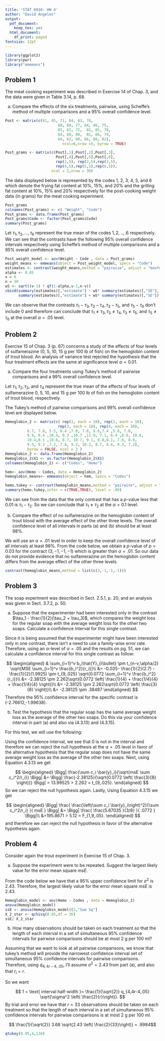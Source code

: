 ```yaml
---
title: 'STAT 6910: HW 4'
author: "David Angeles"
output:
  pdf_document:
    keep_tex: yes
  html_document:
    df_print: paged
fontsize: 12pt
---
```



```r
library(ggplot2)
library(pwr)
library("emmeans")
```

## Problem 1 

The meat cooking experiment was described in Exercise 14 of Chap. 3, and the data were given in Table 3.14, p. 68.

(a) Compare the effects of the six treatments, pairwise, using Scheffe's method of multiple comparisons and a 95% overall confidence level.


```r
Post <- matrix(c(81, 85, 71, 84, 83, 78, 
                        88, 80, 77, 84, 88, 75, 
                        85, 82, 72,  82, 85, 78,
                        84, 80, 80,  81, 86, 79, 
                        84, 82, 80, 86, 88, 82), 
                          ncol=6,nrow =5, byrow = TRUE)

Post_grams <- matrix(c(Post[,1],Post[,2],Post[,3], 
                       Post[,4],Post[,5],Post[,6], 
                       rep(1,5), rep(2,5),rep(3,5),
                       rep(4,5),rep(5,5),rep(6,5)),
                     ncol = 2,nrow = 30)

```
The data displayed below is represented by the codes 1, 2, 3, 4, 5, and 6 which denote the frying fat content at 10%, 15%, and 20% and the grilling fat content at 10%, 15% and 20% respectively for the post-cooking weight data (in grams) for the meat cooking experiment.
```r
Post_grams 
colnames(Post_grams) <- c( "Weight", "Code")
Post_grams <- data.frame(Post_grams)
Post_grams$Code <- factor(Post_grams$Code)
summary(Post_grams)
```

Let $\tau_1,\tau_2,...,\tau_6$ represent the true mean of the codes $1,2,..,.6$ respectively. We can see that the contrasts have the following 95% overall confidence intervals respectively using Scheffe's method of multiple comparisons and a 95% overall confidence level.

```r
Post_weight_model <- aov(Weight ~ Code , data = Post_grams)
weight_means <- emmeans(object = Post_weight_model, specs = "Code")
estimates <- contrast(weight_means,method = "pairwise", adjust = "bonferroni")
alpha <- 0.05
v = 6
n = 30
wS <- sqrt((v-1) * qf(1-alpha,v-1,n-v))
cbind(summary(estimates)[,"estimate"] - wS* summary(estimates)[,"SE"],
      summary(estimates)[,"estimate"] + wS* summary(estimates)[,"SE"])
```

We can observe that  the contrasts $\tau_1 - \tau_3, \tau_3 - \tau_4, \tau_3 - \tau_5,$ and $\tau_5 - \tau_6$ don't include 0 and therefore can conclude that $\tau_1 \neq \tau_3, \tau_3 \neq \tau_4, \tau_3 \neq \tau_5,$ and $\tau_5 \neq \tau_6$ at the overall $\alpha=.05$ level.

## Problem 2 

Exercise 15 of Chap. 3 (p. 67) concerns a study of the effects of four levels of sulfamerazine (0, 5, 10, 15 g per 100 lb of fish) on the hemoglobin content of trout blood. An analysis of variance test rejected the hypothesis that the four treatment effects are the same at significance level $\alpha=0.01$.

(a) Compare the four treatments using Tukey’s method of pairwise comparisons and a 99% overall confidence level.

Let $\tau_1,\tau_2,\tau_3,$ and $\tau_4$ represent the true mean of the effects of four levels of sulfamerazine 0, 5, 10, and 15 g per 100 lb of fish on the hemoglobin content of trout blood, respectively.


The Tukey’s method of pairwise comparisons and  99% overall confidence level are displayed below.

```r
Hemoglobin_2 <- matrix(c( rep(1, each = 10), rep(2, each = 10), 
                        rep(3, each = 10), rep(4, each = 10),
          6.7, 7.8, 5.5, 8.4 ,7.0, 7.8, 8.6,7.4 ,5.8, 7.0, 
          9.9, 8.4 ,10.4, 9.3 ,10.7 ,11.9, 7.1, 6.4 ,8.6, 10.6, 
          10.4,8.1 ,10.6, 8.7, 10.7, 9.1, 8.8,8.1, 7.8, 8.0, 
          9.3, 9.3 ,7.2, 7.8, 9.3, 10.2, 8.7, 8.6, 9.3, 7.2), 
          byrow = FALSE, ncol = 2 )
Hemoglobin_2 <- data.frame(Hemoglobin_2)
Hemoglobin_2$X1 <- as.factor(Hemoglobin_2$X1)
colnames(Hemoglobin_2) <- c("Codes", "Hemo")

hem<- aov(Hemo ~ Codes, data = Hemoglobin_2)
hemoglobin_means<- emmeans(object = hem, specs = "Codes")

hemo.tukey <- contrast(hemoglobin_means,method = "pairwise", adjust = "tukey")
summary(hemo.tukey,infer = c(TRUE,TRUE), level = .99)
```

We can see from the data that the only contrast that has a $p$-value less that $0.01$ is $\tau_1-\tau_2$. So we can conclude that $\tau_1 \neq \tau_2$ at the $\alpha=0.1$ level.

(b) Compare the effect of no sulfamerazine on the hemoglobin content of trout blood with the average effect of the other three levels. The overall confidence level of all intervals in parts (a) and (b) should be at least 98%.

We will use an $\alpha = .01$ level in order to keep the overall confidence level of all intervals at least 98%. From the code below, we obtain a $p$-value of $p=0.03$ for the contract $(3,-1,-1,-1)$ which is greater than $\alpha=.01$. So our data do not provide evidence that no sulfamerazine on the hemoglobin content differs from the average effect of the other three levels.

```r
contrast(hemoglobin_means,method = list(c(3,-1,-1,-1)))
```


## Problem 3

The soap experiment was described in Sect. 2.5.1, p. 20, and an analysis was given in Sect. 3.7.2, p. 50.

(a) Suppose that the experimenter had been interested only in the contrast $\tau_1 - \frac{1}{2}(\tau_2 + \tau_3)$, which compares the weight loss for the regular soap with the average weight loss for the other two soaps. Calculate a confidence interval for this single contrast.


Since it is being assumed that the experimenter might have been interested only in one contrast, there isn't a need to use a family-wise error rate. Therefore, using an $\alpha$-level of $\alpha=.05$ and the results on pg. 51, we can calculate a confidence interval for this single contrast as follow:

$$
\begin{aligned}
& \sum_{i=1}^v b_i\hat{Y}_{i\bullet} \pm t_{n-v,\alpha/2} \sqrt{MSE \sum_{i=1}^v \frac{b_i^2}{r_i}}\\
&= -0.035- \frac{1}{2}(2.7) - \frac{1}{2}(1.9925) \pm t_{9,.025}
 \sqrt{0.0772 \sum_{i=1}^v \frac{b_i^2}{r_i}}\\
&= -2.38125 \pm 2.262\sqrt{0.0772 \left( \frac{1}{4} + \frac{1/4}{4} + \frac{1/4}{4} \right)}\\
&= -2.38125 \pm 2.262\sqrt{0.0772 \left( \frac{3}{8}  \right)}\\
&= -2.38125 \pm .38487
\end{aligned}
$$
Therefore the 95% confidence interval for the specific contrast is (-2.76612,-1.99638).

 (b) Test the hypothesis that the regular soap has the same average weight loss as the average of the other two soaps. Do this via your confidence interval in part (a) and also via (4.3.13) and (4.3.15).
 
 For this test, we will use the following:
 \begin{center}
 The Null Hypothesis of No Difference Between Regular Soap and Others  $H_0 : \tau_1 = \frac{1}{2}(\tau_2+ \tau_4)$ \\
 vs. The Alternative Hypothesis of Some Difference Between Regular Soap and Others $H_A : \tau_1 \neq \frac{1}{2}(\tau_2+ \tau_4)$
\end{center}
 
 Using the confidence interval, we see that 0 is not in the interval and therefore we can reject the null hypothesis at the $\alpha=.05$ level in favor of the alternative hypothesis that the regular soap does not have the same average weight loss as the average of the other two soaps. Next, using Equation 4.3.13 we get
 
 $$
 \begin{aligned}
 \Bigg| \frac{\sum c_i \bar{y}_i}{\sqrt{msE \sum c_i^2/r_i}}  \Bigg|
 &=  \Bigg| \frac{-2.38125}{\sqrt{0.0772 \left( \frac{3}{8} \right)}}  \Bigg| = 13.99525 > 2.262 = t_{9,.025}.
  \end{aligned}
 $$
So we can reject the null hypothesis again. Lastly, Using Equation 4.3.15 we get 

 $$
 \begin{aligned}
 \Bigg| \frac{ \frac{\left(\sum c_i \bar{y}_i\right)^2}{\sum c_i^2/r_i} }{ msE }  \Bigg|
 &=   \Bigg| \frac{ \frac{5.67035 }{3/8} }{ .0772 }  \Bigg|\\
 &=195.8671 > 5.12 = F_{1,9,.05}.
  \end{aligned}
 $$
and therefore we can reject the null hypothesis in favor of the alternative hypothesis again.


## Problem 4 

Consider again the trout experiment in Exercise 15 of Chap. 3.

(a) Suppose the experiment were to be repeated. Suggest the largest likely value for the error mean square $msE$.


From the code below we have that a 95% upper confidence limit for $\sigma^2$ is 2.43. Therefore, the largest likely value for the error mean square $msE$ is $2.43$.
```r
Hemoglobin_model <- aov(Hemo ~ Codes , data = Hemoglobin_2)
anova(Hemoglobin_model)
ssE <- anova(Hemoglobin_model)[2,"Sum Sq"]
X_2_star <- qchisq(0.05,df = 36)
ssE/ X_2_star
```


(b) How many observations should be taken on each treatment so that the length of each interval in a set of simultaneous 95% confidence intervals for pairwise comparisons should be at most 2 g per 100 ml?

Assuming that we want to look at all pairwise comparisons, we know that tukey's method will provide the narrowest confidence interval set of simultaneous 95% confidence intervals for pairwise comparisons. Therefore, using $q_{4,4r-4,.05}$, I'll assume $\sigma^2 = 2.43$ from part (a), and also that $r_i = r$.

So we want

$$
1 = \text{ interval half-width }= \frac{1}{\sqrt{2}} q_{4,4r-4,.05} \sqrt{\sigma^2 \left( \frac{2}{r}\right)}.
$$
By trial and error we have that $r= 33$ observations should be taken on each treatment so that the length of each interval in a set of simultaneous 95% confidence intervals for pairwise comparisons is at most 2 g per 100 ml.


$$ \frac{1}{\sqrt{2}} 3.68  \sqrt{2.43 \left( \frac{2}{33}\right)} = .9984$$


```r
qtukey(0.95,4,128)
```



